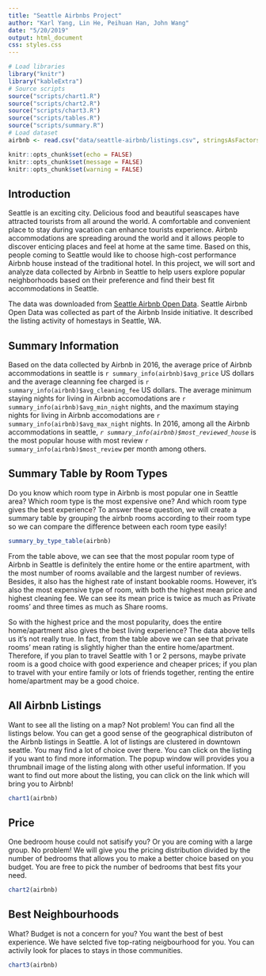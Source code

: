 ```yaml
---
title: "Seattle Airbnbs Project"
author: "Karl Yang, Lin He, Peihuan Han, John Wang"
date: "5/20/2019"
output: html_document
css: styles.css
---
```


```r
# Load libraries
library("knitr")
library("kableExtra")
# Source scripts
source("scripts/chart1.R")
source("scripts/chart2.R")
source("scripts/chart3.R")
source("scripts/tables.R")
source("scripts/summary.R")
# Load dataset
airbnb <- read.csv("data/seattle-airbnb/listings.csv", stringsAsFactors = FALSE)
```

```r
knitr::opts_chunk$set(echo = FALSE)
knitr::opts_chunk$set(message = FALSE)
knitr::opts_chunk$set(warning = FALSE)
```

## Introduction
Seattle is an exciting city. Delicious food and beautiful seascapes have attracted tourists from all around the world. A comfortable and convenient place to stay during vacation can enhance tourists experience. Airbnb accommodations are spreading around the world and it allows people to discover enticing places and feel at home at the same time. Based on this, people coming to Seattle would like to choose high-cost performance Airbnb house instead of the traditional hotel. In this project, we will sort and analyze data collected by Airbnb in Seattle to help users explore popular neighborhoods based on their preference and find their best fit accommodations in Seattle. 

The data was downloaded from [Seattle Airbnb Open Data](https://www.kaggle.com/airbnb/seattle#listings.csv). Seattle Airbnb Open Data was collected as part of the Airbnb Inside initiative. It described the listing activity of homestays in Seattle, WA.

## Summary Information
Based on the data collected by Airbnb in 2016, the average price of Airbnb accommodations in seattle is `r summary_info(airbnb)$avg_price` US dollars and the average cleanning fee charged is `r summary_info(airbnb)$avg_cleaning_fee` US dollars. The average minimum staying nights for living in Airbnb accomodations are `r summary_info(airbnb)$avg_min_night` nights, and the maximum staying nights for living in Airbnb accomodations are `r summary_info(airbnb)$avg_max_night` nights. In 2016, among all the Airbnb accommodations in seattle, _`r summary_info(airbnb)$most_reviewed_house`_ is the most popular house with most review `r summary_info(airbnb)$most_review` per month among others.

## Summary Table by Room Types
Do you know which room type in Airbnb is most popular one in Seattle area? Which room type is the most expensive one? And which room type gives the best experience? To answer these question, we will create a summary table by grouping the airbnb rooms according to their room type so we can compare the difference between each room type easily!
```r
summary_by_type_table(airbnb)
```

From the table above, we can see that the most popular room type of Airbnb in Seattle is definitely the entire home or the entire apartment, with the most number of rooms available and the largest number of reviews. Besides, it also has the highest rate of instant bookable rooms. However, it's also the most expensive type of room, with both the highest mean price and highest cleaning fee. We can see its mean price is twice as much as Private rooms' and three times as much as Share rooms.

So with the highest price and the most popularity, does the entire home/apartment also gives the best living experience? The data above tells us it's not really true. In fact, from the table above we can see that private rooms' mean rating is slightly higher than the entire home/apartment. Therefore, if you plan to travel Seattle with 1 or 2 persons, maybe private room is a good choice with good experience and cheaper prices; if you plan to travel with your entire family or lots of friends together, renting the entire home/apartment may be a good choice.


## All Airbnb Listings
Want to see all the listing on a map? Not problem! You can find all the 
listings below. You can get a good sense of the geographical 
distributon of the Airbnb listings in Seattle. A lot of listings are 
clustered in downtown seattle. You may find a lot of choice over there. 
You can click on the listing if you want to find more information. 
The popup window will provides you a thrumbnail image of the listing along 
with other useful information. If you want to find out more about the listing, 
you can click on the link which will bring you to Airbnb!

```r
chart1(airbnb)
```

## Price
One bedroom house could not satisify you? Or you are coming with a large group. 
No problem! We will give you the pricing distribution divided by the number of 
bedrooms that allows you to make a better choice based on you budget. 
You are free to pick the number of bedrooms that best fits your need. 

```r
chart2(airbnb)
```

## Best Neighbourhoods
What? Budget is not a concern for you? You want the best of best experience. 
We have selcted five top-rating neigbourhood for you. You can activily look for 
places to stays in those communities. 

```r
chart3(airbnb)
```
